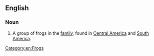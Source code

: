 ==English==
{{wikipedia}}

===Noun===
{{en-noun|head=[[marsupial]] [[frog]]}}

# A group of frogs in the ''{{taxlink|Amphignathodontidae|family}}'' [[family]], found in [[Central America]] and [[South America]].

[[Category:en:Frogs]]